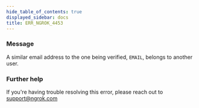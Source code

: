 ```yaml
---
hide_table_of_contents: true
displayed_sidebar: docs
title: ERR_NGROK_4453
---
```




### Message

A similar email address to the one being verified, `EMAIL`, belongs to another user.

<ErrorDetails error="err_ngrok_4453" />

### Further help

If you're having trouble resolving this error, please reach out to [support@ngrok.com](mailto:support@ngrok.com?subject=Help%20with%20ERR_NGROK_4453)

